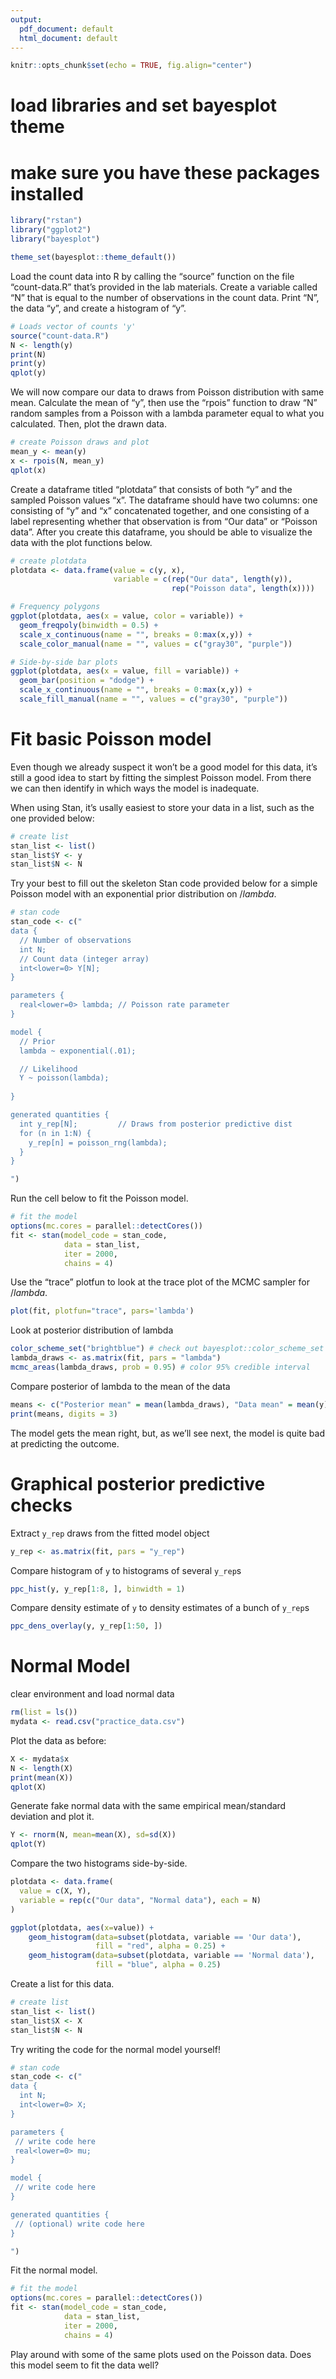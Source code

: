 ```yaml
---
output:
  pdf_document: default
  html_document: default
---
```

```r
knitr::opts_chunk$set(echo = TRUE, fig.align="center")
```

# load libraries and set bayesplot theme 
# make sure you have these packages installed
```r
library("rstan")
library("ggplot2")
library("bayesplot")

theme_set(bayesplot::theme_default())
```


Load the count data into R by calling the "source" function on the file "count-data.R" that's provided in the lab materials. Create a variable called "N" that is equal to the number of observations in the count data. Print "N", the data "y", and create a histogram of "y". 
```r
# Loads vector of counts 'y'
source("count-data.R")
N <- length(y)
print(N)
print(y)
qplot(y)
```

We will now compare our data to draws from Poisson distribution with same mean. Calculate the mean of "y", then use the "rpois" function to draw "N" random samples from a Poisson with a lambda parameter equal to what you calculated. Then, plot the drawn data. 
```r
# create Poisson draws and plot 
mean_y <- mean(y)
x <- rpois(N, mean_y)
qplot(x)
```

Create a dataframe titled "plotdata" that consists of both "y" and the sampled Poisson values "x". The dataframe should have two columns: one consisting of "y" and "x" concatenated together, and one consisting of a label representing whether that observation is from "Our data" or "Poisson data". After you create this dataframe, you should be able to visualize the data with the plot functions below. 
```r
# create plotdata
plotdata <- data.frame(value = c(y, x), 
                       variable = c(rep("Our data", length(y)), 
                                    rep("Poisson data", length(x))))

# Frequency polygons
ggplot(plotdata, aes(x = value, color = variable)) + 
  geom_freqpoly(binwidth = 0.5) +
  scale_x_continuous(name = "", breaks = 0:max(x,y)) +
  scale_color_manual(name = "", values = c("gray30", "purple"))

# Side-by-side bar plots
ggplot(plotdata, aes(x = value, fill = variable)) + 
  geom_bar(position = "dodge") +
  scale_x_continuous(name = "", breaks = 0:max(x,y)) +
  scale_fill_manual(name = "", values = c("gray30", "purple"))
```

# Fit basic Poisson model

Even though we already suspect it won't be a good model for this data, it's
still a good idea to start by fitting the simplest Poisson model. From there we
can then identify in which ways the model is inadequate.

When using Stan, it's usally easiest to store your data in a list, such as the one provided below: 
```r
# create list 
stan_list <- list()
stan_list$Y <- y
stan_list$N <- N
```

Try your best to fill out the skeleton Stan code provided below for a simple Poisson model with an exponential prior distribution on $/lambda$. 
```r
# stan code 
stan_code <- c("
data {
  // Number of observations
  int N;
  // Count data (integer array)
  int<lower=0> Y[N];
}

parameters {
  real<lower=0> lambda; // Poisson rate parameter 
}

model {
  // Prior
  lambda ~ exponential(.01);

  // Likelihood
  Y ~ poisson(lambda);
  
}

generated quantities {
  int y_rep[N];         // Draws from posterior predictive dist
  for (n in 1:N) {
    y_rep[n] = poisson_rng(lambda);
  }
}

")
```

Run the cell below to fit the Poisson model. 
```r
# fit the model 
options(mc.cores = parallel::detectCores())
fit <- stan(model_code = stan_code, 
            data = stan_list, 
            iter = 2000, 
            chains = 4)
```

Use the "trace" plotfun to look at the trace plot of the MCMC sampler for $/lambda$. 
```r
plot(fit, plotfun="trace", pars='lambda')
```

Look at posterior distribution of lambda
```r
color_scheme_set("brightblue") # check out bayesplot::color_scheme_set
lambda_draws <- as.matrix(fit, pars = "lambda")
mcmc_areas(lambda_draws, prob = 0.95) # color 95% credible interval
```

Compare posterior of lambda to the mean of the data
```r
means <- c("Posterior mean" = mean(lambda_draws), "Data mean" = mean(y))
print(means, digits = 3)
```

The model gets the mean right, but, as we'll see next, the model is quite bad
at predicting the outcome.

# Graphical posterior predictive checks
Extract `y_rep` draws from the fitted model object
```r
y_rep <- as.matrix(fit, pars = "y_rep")
```

Compare histogram of `y` to histograms of several `y_rep`s
```r
ppc_hist(y, y_rep[1:8, ], binwidth = 1)
```

Compare density estimate of `y` to density estimates of a bunch of `y_rep`s
```r
ppc_dens_overlay(y, y_rep[1:50, ])
```

# Normal Model 
clear environment and load normal data
```r
rm(list = ls())
mydata <- read.csv("practice_data.csv")
```

Plot the data as before: 
```r
X <- mydata$x
N <- length(X)
print(mean(X))
qplot(X)
```

Generate fake normal data with the same empirical mean/standard deviation and plot it. 
```r
Y <- rnorm(N, mean=mean(X), sd=sd(X))
qplot(Y)
```

Compare the two histograms side-by-side. 
```r
plotdata <- data.frame(
  value = c(X, Y), 
  variable = rep(c("Our data", "Normal data"), each = N)
)

ggplot(plotdata, aes(x=value)) + 
    geom_histogram(data=subset(plotdata, variable == 'Our data'),
                   fill = "red", alpha = 0.25) +
    geom_histogram(data=subset(plotdata, variable == 'Normal data'),
                   fill = "blue", alpha = 0.25) 
```

Create a list for this data. 
```r
# create list 
stan_list <- list()
stan_list$X <- X
stan_list$N <- N
```

Try writing the code for the normal model yourself! 
```r
# stan code 
stan_code <- c("
data {
  int N;
  int<lower=0> X;
}

parameters {
 // write code here
 real<lower=0> mu;
}

model {
 // write code here
}

generated quantities {
 // (optional) write code here
}

")
```

Fit the normal model. 
```r
# fit the model 
options(mc.cores = parallel::detectCores())
fit <- stan(model_code = stan_code, 
            data = stan_list, 
            iter = 2000, 
            chains = 4)
```

Play around with some of the same plots used on the Poisson data. Does this model seem to fit the data well? 



